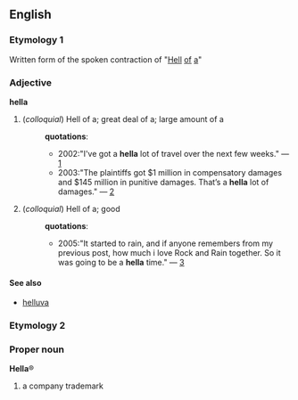 == English ==
=== Etymology 1 ===
Written form of the spoken contraction of "[[Hell]] [[of]] [[a]]"
=== Adjective ===
'''hella'''
# (''colloquial'') Hell of a; great deal of a; large amount of a
#:'''quotations''':
#:*2002:"I've got a '''hella''' lot of travel over the next few weeks." &mdash; [http://www.coffeekid.com/cafetalk/09-19-2002]
#:*2003:"The plaintiffs got $1 million in compensatory damages and $145 million in punitive damages.  That’s a '''hella''' lot of damages." &mdash; [http://lawschool.mikeshecket.com/civpro/11-10-03.htm]
# (''colloquial'') Hell of a; good
#:'''quotations''':
#:*2005:"It started to rain, and if anyone remembers from my previous post, how much i love Rock and Rain together. So it was going to be a '''hella''' time." &mdash; [http://www.insidepulse.com/ubbthreads/showflat.php?Cat=&Number=49998&Main=36997]
==== See also ====
* [[helluva]]
=== Etymology 2 ===
{{etystub}}
=== Proper noun ===
'''Hella'''&reg;
# a company trademark